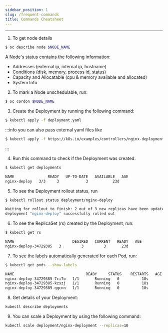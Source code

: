 ```yaml
---
sidebar_position: 1
slug: /frequent-commands
title: Commands Cheatsheet
---
```


---


1. To get node details

```bash
$ oc describe node $NODE_NAME
```

A Node's status contains the following information:

- Addresses (external ip, internal ip, hostname)
- Conditions (disk, memory, process id, status)
- Capacity and Allocatable (cpu & memory available and allocated)
- System Info

2. To mark a Node unschedulable, run:

```bash
$ oc cordon $NODE_NAME
```

3. Create the Deployment by running the following command:
```bash 
$ kubectl apply -f deployment.yaml
```

:::info
you can also pass external yaml files like
```bash
$ kubectl apply -f https://k8s.io/examples/controllers/nginx-deployment.yaml
```
:::

4. Run this command to check if the Deployment was created.

```bash
$ kubectl get deployments

NAME               READY   UP-TO-DATE   AVAILABLE   AGE
nginx-deploy   3/3     3            3           23d
```

5. To see the Deployment rollout status, run

```bash
$ kubectl rollout status deployment/nginx-deploy

Waiting for rollout to finish: 2 out of 3 new replicas have been updated...
deployment "nginx-deploy" successfully rolled out
```

6. To see the ReplicaSet (rs) created by the Deployment, run:

```bash
$ kubectl get rs

NAME                          DESIRED   CURRENT   READY   AGE
nginx-deploy-34729385   3         3         3       23d
```

7. To see the labels automatically generated for each Pod, run:

```bash
$ kubectl get pods --show-labels

NAME                                READY     STATUS    RESTARTS   AGE       LABELS
nginx-deploy-34729385-7ci7o   1/1       Running   0          18s       app=nginx,pod-template-hash=3123191453
nginx-deploy-34729385-kzszj   1/1       Running   0          18s       app=nginx,pod-template-hash=3123191453
nginx-deploy-34729385-qqcnn   1/1       Running   0          18s       app=nginx,pod-template-hash=3123191453

```
8. Get details of your Deployment:

```bash
kubectl describe deployments
```

9. You can scale a Deployment by using the following command:
```bash
kubectl scale deployment/nginx-deployment --replicas=10
```